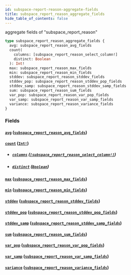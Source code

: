 ```yaml
---
id: subspace-report-reason-aggregate-fields
title: subspace_report_reason_aggregate_fields
hide_table_of_contents: false
---
```


aggregate fields of "subspace_report_reason"

```graphql
type subspace_report_reason_aggregate_fields {
  avg: subspace_report_reason_avg_fields
  count(
    columns: [subspace_report_reason_select_column!]
    distinct: Boolean
  ): Int!
  max: subspace_report_reason_max_fields
  min: subspace_report_reason_min_fields
  stddev: subspace_report_reason_stddev_fields
  stddev_pop: subspace_report_reason_stddev_pop_fields
  stddev_samp: subspace_report_reason_stddev_samp_fields
  sum: subspace_report_reason_sum_fields
  var_pop: subspace_report_reason_var_pop_fields
  var_samp: subspace_report_reason_var_samp_fields
  variance: subspace_report_reason_variance_fields
}
```

### Fields

#### [`avg`](#) ([`subspace_report_reason_avg_fields`](/07-graphql/objects/subspace-report-reason-avg-fields))

#### [`count`](#) ([`Int!`](/07-graphql/scalars/int))

- ##### [`columns`](#) ([`[subspace_report_reason_select_column!]`](/07-graphql/enums/subspace-report-reason-select-column))

- ##### [`distinct`](#) ([`Boolean`](/07-graphql/scalars/boolean))

#### [`max`](#) ([`subspace_report_reason_max_fields`](/07-graphql/objects/subspace-report-reason-max-fields))

#### [`min`](#) ([`subspace_report_reason_min_fields`](/07-graphql/objects/subspace-report-reason-min-fields))

#### [`stddev`](#) ([`subspace_report_reason_stddev_fields`](/07-graphql/objects/subspace-report-reason-stddev-fields))

#### [`stddev_pop`](#) ([`subspace_report_reason_stddev_pop_fields`](/07-graphql/objects/subspace-report-reason-stddev-pop-fields))

#### [`stddev_samp`](#) ([`subspace_report_reason_stddev_samp_fields`](/07-graphql/objects/subspace-report-reason-stddev-samp-fields))

#### [`sum`](#) ([`subspace_report_reason_sum_fields`](/07-graphql/objects/subspace-report-reason-sum-fields))

#### [`var_pop`](#) ([`subspace_report_reason_var_pop_fields`](/07-graphql/objects/subspace-report-reason-var-pop-fields))

#### [`var_samp`](#) ([`subspace_report_reason_var_samp_fields`](/07-graphql/objects/subspace-report-reason-var-samp-fields))

#### [`variance`](#) ([`subspace_report_reason_variance_fields`](/07-graphql/objects/subspace-report-reason-variance-fields))
